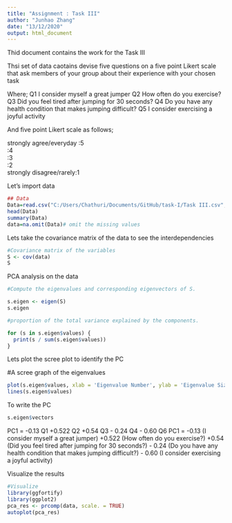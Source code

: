 ---
title: "Assignment : Task III"
author: "Junhao Zhang"
date: "13/12/2020"
output: html_document
---

Thid document contains the work for the Task III

Thsi set of data caotains devise five questions on a five point Likert scale that ask members of your group about their experience with your chosen task

Where;
Q1	I consider myself a great jumper
Q2	How often do you exercise?
Q3	Did you feel tired after jumping for 30 seconds?
Q4	Do you have any health condition that makes jumping difficult?
Q5	I consider exercising a joyful activity


And five point Likert scale as follows;

strongly agree/everyday :5	
                        :4	
                        :3	
                        :2	
strongly disagree/rarely:1	


Let's import data 
```{r}
## Data
Data=read.csv("C:/Users/Chathuri/Documents/GitHub/task-I/Task III.csv", header = TRUE)
head(Data)
summary(Data)
data=na.omit(Data)# omit the missing values

```
Lets take the covariance matrix of the data to see the interdependencies
```{r}
#Covariance matrix of the variables
S <- cov(data)
S
```
PCA analysis on the data
```{r}
#Compute the eigenvalues and corresponding eigenvectors of S.

s.eigen <- eigen(S)
s.eigen
``` 
```{r}
#proportion of the total variance explained by the components.

for (s in s.eigen$values) {
  print(s / sum(s.eigen$values))
}

``` 
Lets plot the scree plot to identify the PC

#A scree graph of the eigenvalues 
```{r}
plot(s.eigen$values, xlab = 'Eigenvalue Number', ylab = 'Eigenvalue Size', main = 'Scree Graph')
lines(s.eigen$values)
```
To write the PC
```{r}
s.eigen$vectors
```
PC1 = -0.13 Q1 +0.522 Q2 +0.54 Q3 - 0.24 Q4 - 0.60 Q6
PC1 = -0.13 (I consider myself a great jumper) +0.522 (How often do you exercise?) +0.54 (Did you feel tired after jumping for 30 seconds?) - 0.24 (Do you have any health condition that makes jumping difficult?) - 0.60 (I consider exercising a joyful activity)

Visualize the results
```{r}
#Visualize
library(ggfortify)
library(ggplot2)
pca_res <- prcomp(data, scale. = TRUE)
autoplot(pca_res)
```
